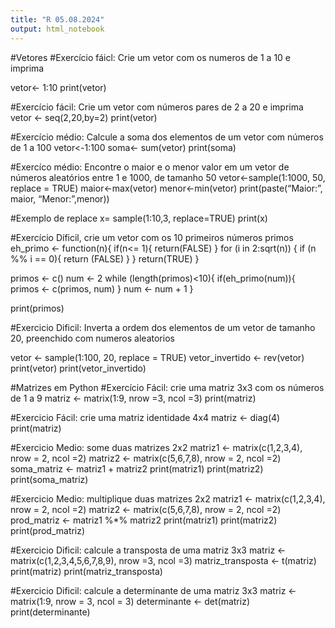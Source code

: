 ---
title: "R 05.08.2024"
output: html_notebook
---

#Vetores
#Exercício fáicl: Crie um vetor com os numeros de 1 a  10 e imprima

vetor<- 1:10
print(vetor)

#Exercício fácil: Crie um vetor com números pares de 2 a 20 e imprima
vetor <- seq(2,20,by=2)
print(vetor)

#Exercício médio: Calcule a soma dos elementos de um vetor com números de 1 a 100
vetor<-1:100
soma<- sum(vetor)
print(soma)

#Exercíco médio: Encontre o maior e o menor valor em um vetor de números aleatórios entre 1 e 1000, de tamanho 50
vetor<-sample(1:1000, 50, replace = TRUE)
maior<-max(vetor)
menor<-min(vetor)
print(paste("Maior:", maior, "Menor:",menor))

#Exemplo de replace
x= sample(1:10,3, replace=TRUE)
print(x)


#Exercício Díficil, crie um vetor com os 10 primeiros números primos
eh_primo <- function(n){
  if(n<= 1){
    return(FALSE)
  }
  for (i in 2:sqrt(n)) {
    if (n %% i == 0){
      return (FALSE)
    }
  }
  return(TRUE)
}

primos <- c()
num <- 2
while (length(primos)<10){
  if(eh_primo(num)){
    primos <- c(primos, num)
  }
  num <- num + 1
}

print(primos)

#Exercicio Dificil: Inverta a ordem dos elementos de um vetor de tamanho 20, preenchido com numeros aleatorios

vetor <- sample(1:100, 20, replace = TRUE)
vetor_invertido <- rev(vetor)
print(vetor)
print(vetor_invertido)

#Matrizes em Python
#Exercício Fácil: crie uma matriz 3x3 com os números de 1 a 9
matriz <- matrix(1:9, nrow =3, ncol =3)
print(matriz)

#Exercicio Fácil: crie uma matriz identidade 4x4
matriz <- diag(4)
print(matriz)

#Exercicio Medio: some duas matrizes 2x2
matriz1 <- matrix(c(1,2,3,4), nrow = 2, ncol =2)
matriz2 <- matrix(c(5,6,7,8), nrow = 2, ncol =2)
soma_matriz <- matriz1 + matriz2
print(matriz1)
print(matriz2)
print(soma_matriz)

#Exercicio Medio: multiplique duas matrizes 2x2
matriz1 <- matrix(c(1,2,3,4), nrow = 2, ncol =2)
matriz2 <- matrix(c(5,6,7,8), nrow = 2, ncol =2)
prod_matriz <- matriz1 %*% matriz2
print(matriz1)
print(matriz2)
print(prod_matriz)


#Exercicio Dificil: calcule a transposta de uma matriz 3x3
matriz <- matrix(c(1,2,3,4,5,6,7,8,9), nrow =3, ncol =3)
matriz_transposta <- t(matriz)
print(matriz)
print(matriz_transposta)

#Exercicio Dificil: calcule a determinante de uma matriz 3x3
matriz <- matrix(1:9, nrow = 3, ncol = 3)
determinante <- det(matriz)
print(determinante)